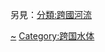 {{Commonscat|International lakes}}

另見：[[:分類:跨國河流|分類:跨國河流]]

[[Category:各國湖泊|~]]
[[Category:跨国水体|Category:跨国水体]]